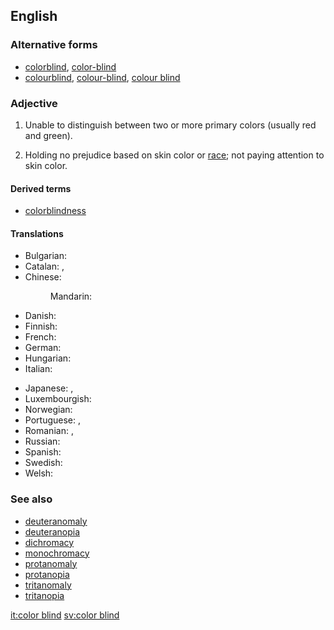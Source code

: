 ==English==

===Alternative forms===
* [[colorblind]], [[color-blind]]
* [[colourblind]], [[colour-blind]], [[colour blind]] {{qualifier|British spelling}}

===Adjective===
{{en-adj|head=[[color]] [[blind]]}}

# {{context|of a|person or animal|lang=en}} Unable to distinguish between two or more primary colors (usually red and green).
# {{context|of a|person or process|lang=en}} Holding no prejudice based on skin color or [[race]]; not paying attention to skin color.

====Derived terms====
* [[colorblindness]]

====Translations====
{{trans-top|unable to distinguish between two or more primary colors}}
* Bulgarian: {{t|bg|далтонист}}
* Catalan: {{t|ca|daltonià}}, {{t|ca|daltònic}}
* Chinese:
*: Mandarin: {{t+|cmn|色盲|tr=sèmáng|sc=Hani}}
* Danish: {{t|da|farveblind}}
* Finnish: {{t|fi|värisokea}}
* French: {{t+|fr|daltonien}}
* German: {{t+|de|farbenblind}}
* Hungarian: {{t|hu|színvak}}
* Italian: {{t+|it|daltonico|m}}
{{trans-mid}}
* Japanese: {{t|ja|色覚異常|tr=しきかくいじょうの, shikikaku ijō no|alt=色覚異常の|sc=Jpan}}, {{t|ja|色盲|tr=しきもうの, shikimō no|alt=色盲の|sc=Jpan}}
* Luxembourgish: {{t+|lb|faarweblann}}
* Norwegian: {{t|no|fargeblind}}
* Portuguese: {{t+|pt|daltónico}} {{qualifier|Portugal}}, {{t+|pt|daltônico}} {{qualifier|Brazil}}
* Romanian: {{t+|ro|discromatopsic}}, {{t+|ro|daltonist}}
* Russian: {{qualifier|noun}} {{t+|ru|дальто́ник|m}}
* Spanish: {{t+|es|daltónico}}
* Swedish: {{t+|sv|färgblind}}
* Welsh: {{t-needed|cy}}
{{trans-bottom}}

===See also===
* [[deuteranomaly]]
* [[deuteranopia]]
* [[dichromacy]]
* [[monochromacy]]
* [[protanomaly]]
* [[protanopia]]
* [[tritanomaly]]
* [[tritanopia]]

[[it:color blind]]
[[sv:color blind]]